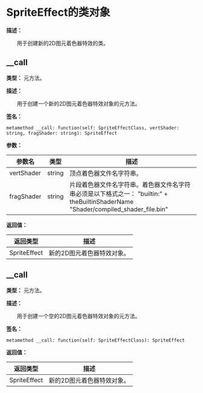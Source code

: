 
# SpriteEffect的类对象

**描述：**

&emsp;&emsp;用于创建新的2D图元着色器特效的类。

## __call

**类型：** 元方法。

**描述：**

&emsp;&emsp;用于创建一个新的2D图元着色器特效对象的元方法。

**签名：**
```tl
metamethod __call: function(self: SpriteEffectClass, vertShader: string, fragShader: string): SpriteEffect
```

**参数：**

| 参数名 | 类型 | 描述 |
| --- | --- | --- |
| vertShader | string | 顶点着色器文件名字符串。 |
| fragShader | string | 片段着色器文件名字符串。着色器文件名字符串必须是以下格式之一：	"builtin:" + theBuiltinShaderName	"Shader/compiled_shader_file.bin" |

**返回值：**

| 返回类型 | 描述 |
| --- | --- |
| SpriteEffect | 新的2D图元着色器特效对象。 |

## __call

**类型：** 元方法。

**描述：**

&emsp;&emsp;用于创建一个空的2D图元着色器特效对象的元方法。

**签名：**
```tl
metamethod __call: function(self: SpriteEffectClass): SpriteEffect
```

**返回值：**

| 返回类型 | 描述 |
| --- | --- |
| SpriteEffect | 新的2D图元着色器特效对象。 |